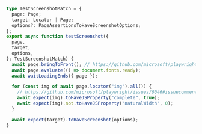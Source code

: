```ts
type TestScreenshotMatch = {
  page: Page;
  target: Locator | Page;
  options?: PageAssertionsToHaveScreenshotOptions;
};
export async function testScreenshot({
  page,
  target,
  options,
}: TestScreenshotMatch) {
  await page.bringToFront(); // https://github.com/microsoft/playwright/issues/20434#issuecomment-1477560521
  await page.evaluate(() => document.fonts.ready);
  await waitLoadingEnds({ page });

  for (const img of await page.locator("img").all()) {
    // https://github.com/microsoft/playwright/issues/6046#issuecomment-1803609118
    await expect(img).toHaveJSProperty("complete", true);
    await expect(img).not.toHaveJSProperty("naturalWidth", 0);
  }

  await expect(target).toHaveScreenshot(options);
}
```
